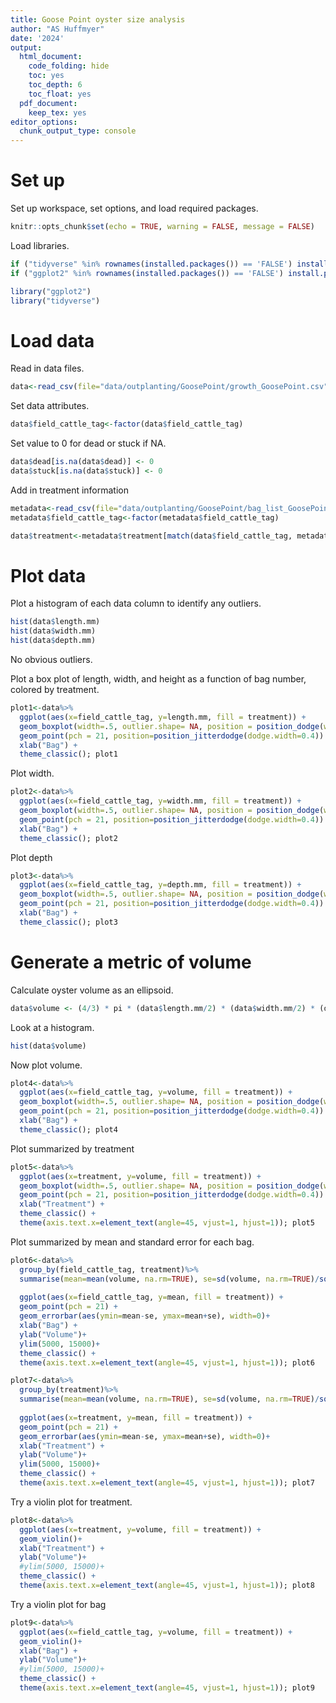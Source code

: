 ```yaml
---
title: Goose Point oyster size analysis
author: "AS Huffmyer"
date: '2024'
output:
  html_document:
    code_folding: hide
    toc: yes
    toc_depth: 6
    toc_float: yes
  pdf_document:
    keep_tex: yes
editor_options: 
  chunk_output_type: console
---
```


# Set up 

Set up workspace, set options, and load required packages.    
```r
knitr::opts_chunk$set(echo = TRUE, warning = FALSE, message = FALSE)
```

Load libraries. 
```r
if ("tidyverse" %in% rownames(installed.packages()) == 'FALSE') install.packages('tidyverse') 
if ("ggplot2" %in% rownames(installed.packages()) == 'FALSE') install.packages('ggplot2') 

library("ggplot2")
library("tidyverse")
```

# Load data 

Read in data files. 
```r
data<-read_csv(file="data/outplanting/GoosePoint/growth_GoosePoint.csv")
```

Set data attributes. 
```r
data$field_cattle_tag<-factor(data$field_cattle_tag)
```

Set value to 0 for dead or stuck if NA. 
```r
data$dead[is.na(data$dead)] <- 0
data$stuck[is.na(data$stuck)] <- 0
```

Add in treatment information 
```r
metadata<-read_csv(file="data/outplanting/GoosePoint/bag_list_GoosePoint.csv")
metadata$field_cattle_tag<-factor(metadata$field_cattle_tag)

data$treatment<-metadata$treatment[match(data$field_cattle_tag, metadata$field_cattle_tag)]
```

# Plot data 

Plot a histogram of each data column to identify any outliers. 
```r
hist(data$length.mm)
hist(data$width.mm)
hist(data$depth.mm)
```

No obvious outliers. 

Plot a box plot of length, width, and height as a function of bag number, colored by treatment. 

```r
plot1<-data%>%
  ggplot(aes(x=field_cattle_tag, y=length.mm, fill = treatment)) +
  geom_boxplot(width=.5, outlier.shape= NA, position = position_dodge(width = 0.4)) +
  geom_point(pch = 21, position=position_jitterdodge(dodge.width=0.4)) +
  xlab("Bag") + 
  theme_classic(); plot1
```

Plot width. 
```r
plot2<-data%>%
  ggplot(aes(x=field_cattle_tag, y=width.mm, fill = treatment)) +
  geom_boxplot(width=.5, outlier.shape= NA, position = position_dodge(width = 0.4)) +
  geom_point(pch = 21, position=position_jitterdodge(dodge.width=0.4)) +
  xlab("Bag") + 
  theme_classic(); plot2
```

Plot depth 
```r
plot3<-data%>%
  ggplot(aes(x=field_cattle_tag, y=depth.mm, fill = treatment)) +
  geom_boxplot(width=.5, outlier.shape= NA, position = position_dodge(width = 0.4)) +
  geom_point(pch = 21, position=position_jitterdodge(dodge.width=0.4)) +
  xlab("Bag") + 
  theme_classic(); plot3
```

# Generate a metric of volume 

Calculate oyster volume as an ellipsoid. 

```r
data$volume <- (4/3) * pi * (data$length.mm/2) * (data$width.mm/2) * (data$depth.mm/2)
```

Look at a histogram. 

```r
hist(data$volume)
```

Now plot volume. 

```r
plot4<-data%>%
  ggplot(aes(x=field_cattle_tag, y=volume, fill = treatment)) +
  geom_boxplot(width=.5, outlier.shape= NA, position = position_dodge(width = 0.4)) +
  geom_point(pch = 21, position=position_jitterdodge(dodge.width=0.4)) +
  xlab("Bag") + 
  theme_classic(); plot4
```

Plot summarized by treatment 

```r
plot5<-data%>%
  ggplot(aes(x=treatment, y=volume, fill = treatment)) +
  geom_boxplot(width=.5, outlier.shape= NA, position = position_dodge(width = 0.4)) +
  geom_point(pch = 21, position=position_jitterdodge(dodge.width=0.4)) +
  xlab("Treatment") + 
  theme_classic() + 
  theme(axis.text.x=element_text(angle=45, vjust=1, hjust=1)); plot5
```

Plot summarized by mean and standard error for each bag. 

```r
plot6<-data%>%
  group_by(field_cattle_tag, treatment)%>%
  summarise(mean=mean(volume, na.rm=TRUE), se=sd(volume, na.rm=TRUE)/sqrt(length(volume)))%>%
  
  ggplot(aes(x=field_cattle_tag, y=mean, fill = treatment)) +
  geom_point(pch = 21) +
  geom_errorbar(aes(ymin=mean-se, ymax=mean+se), width=0)+
  xlab("Bag") + 
  ylab("Volume")+
  ylim(5000, 15000)+
  theme_classic() + 
  theme(axis.text.x=element_text(angle=45, vjust=1, hjust=1)); plot6
```

```r
plot7<-data%>%
  group_by(treatment)%>%
  summarise(mean=mean(volume, na.rm=TRUE), se=sd(volume, na.rm=TRUE)/sqrt(length(volume)))%>%
  
  ggplot(aes(x=treatment, y=mean, fill = treatment)) +
  geom_point(pch = 21) +
  geom_errorbar(aes(ymin=mean-se, ymax=mean+se), width=0)+
  xlab("Treatment") + 
  ylab("Volume")+
  ylim(5000, 15000)+
  theme_classic() + 
  theme(axis.text.x=element_text(angle=45, vjust=1, hjust=1)); plot7
```

Try a violin plot for treatment. 
```r
plot8<-data%>%
  ggplot(aes(x=treatment, y=volume, fill = treatment)) +
  geom_violin()+
  xlab("Treatment") + 
  ylab("Volume")+
  #ylim(5000, 15000)+
  theme_classic() + 
  theme(axis.text.x=element_text(angle=45, vjust=1, hjust=1)); plot8
```

Try a violin plot for bag 
```r
plot9<-data%>%
  ggplot(aes(x=field_cattle_tag, y=volume, fill = treatment)) +
  geom_violin()+
  xlab("Bag") + 
  ylab("Volume")+
  #ylim(5000, 15000)+
  theme_classic() + 
  theme(axis.text.x=element_text(angle=45, vjust=1, hjust=1)); plot9
```



